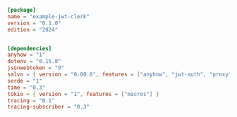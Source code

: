 
```toml  title="jwt-clerk/Cargo.toml"
[package]
name = "example-jwt-clerk"
version = "0.1.0"
edition = "2024"


[dependencies]
anyhow = "1"
dotenv = "0.15.0"
jsonwebtoken = "9"
salvo = { version = "0.80.0", features = ["anyhow", "jwt-auth", "proxy"] }
serde = "1"
time = "0.3"
tokio = { version = "1", features = ["macros"] }
tracing = "0.1"
tracing-subscriber = "0.3"

```